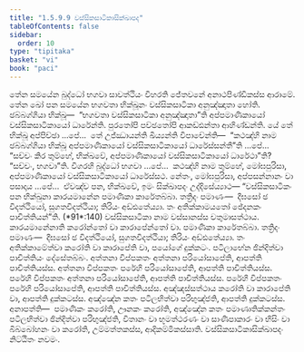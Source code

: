 ```yaml
---
title: "1.5.9.9 වස්සිකසාටිකාසික්ඛාපද"
tableOfContents: false
sidebar:
  order: 10
type: "tipitaka"
basket: "vi"
book: "paci"
---
```



<DynamicBreadcrumb />

<Division number="542" book="paci">

<Paragraph number="1576" book="paci">
තේන සමයේන බුද්ධෝ භගවා සාවත්ථියං විහරති ජේතවනේ අනාථපිණ්ඩිකස්ස ආරාමේ. තේන ඛෝ පන සමයේන භගවතා භික්ඛූනං වස්සිකසාටිකා අනුඤ්ඤාතා හෝති. ඡබ්බග්ගියා භික්ඛූ—  “භගවතා වස්සිකසාටිකා අනුඤ්ඤාතා”ති අප්පමාණිකායෝ වස්සිකසාටිකායෝ ධාරේන්ති. පුරතෝපි පච්ඡතෝපි ආකඩ්ඪන්තා ආහිණ්ඩන්ති.
</Paragraph>

<Paragraph number="1577" book="paci">
යේ තේ භික්ඛූ අප්පිච්ඡා …පේ…  තේ උජ්ඣායන්ති ඛිය්‍යන්ති විපාචේන්ති—  “කථඤ්හි නාම ඡබ්බග්ගියා භික්ඛූ අප්පමාණිකායෝ වස්සිකසාටිකායෝ ධාරේස්සන්තී”ති …පේ…  “සච්චං කිර තුම්හේ, භික්ඛවේ, අප්පමාණිකායෝ වස්සිකසාටිකායෝ ධාරේථා”ති? “සච්චං, භගවා”ති. විගරහි බුද්ධෝ භගවා …පේ…  කථඤ්හි නාම තුම්හේ, මෝඝපුරිසා, අප්පමාණිකායෝ වස්සිකසාටිකායෝ ධාරේස්සථ. නේතං, මෝඝපුරිසා, අප්පසන්නානං වා පසාදාය …පේ…  ඒවඤ්ච පන, භික්ඛවේ, ඉමං සික්ඛාපදං උද්දිසේය්‍යාථ—
</Paragraph>

</Division>
<Division number="543" book="paci">

<Paragraph number="1578" book="paci">
<Emphasis>“වස්සිකසාටිකං පන භික්ඛුනා කාරයමානේන පමාණිකා කාරේතබ්බා. තත්‍රිදං පමාණං—  දීඝසෝ ඡ විදත්ථියෝ, සුගතවිදත්ථියා; තිරියං අඩ්ඪතේය්‍යා. තං අතික්කාමයතෝ ඡේදනකං පාචිත්තියන්”</Emphasis>ති. (*91*:<Emphasis>140</Emphasis>)
</Paragraph>

</Division>
<Division number="544" book="paci">

<Paragraph number="1579" book="paci">
<Emphasis>වස්සිකසාටිකා</Emphasis> නාම වස්සානස්ස චතුමාසත්ථාය.
</Paragraph>

<Paragraph number="1580" book="paci">
<Emphasis>කාරයමානේනා</Emphasis>ති කරෝන්තෝ වා කාරාපේන්තෝ වා. පමාණිකා කාරේතබ්බා. තත්‍රිදං පමාණං—  දීඝසෝ ඡ විදත්ථියෝ, සුගතවිදත්ථියා; තිරියං අඩ්ඪතේය්‍යා. තං අතික්කාමේත්වා කරෝති වා කාරාපේති වා, පයෝගේ දුක්කටං. පටිලාභේන ඡින්දිත්වා පාචිත්තියං දේසේතබ්බං.
</Paragraph>

</Division>
<Division number="545" book="paci">

<Paragraph number="1581" book="paci">
අත්තනා විප්පකතං අත්තනා පරියෝසාපේති, ආපත්ති පාචිත්තියස්ස. අත්තනා විප්පකතං පරේහි පරියෝසාපේති, ආපත්ති පාචිත්තියස්ස. පරේහි විප්පකතං අත්තනා පරියෝසාපේති, ආපත්ති පාචිත්තියස්ස. පරේහි විප්පකතං පරේහි පරියෝසාපේති, ආපත්ති පාචිත්තියස්ස.
</Paragraph>

<Paragraph number="1582" book="paci">
අඤ්ඤස්සත්ථාය කරෝති වා කාරාපේති වා, ආපත්ති දුක්කටස්ස. අඤ්ඤේන කතං පටිලභිත්වා පරිභුඤ්ජති, ආපත්ති දුක්කටස්ස.
</Paragraph>

</Division>
<Division number="546" book="paci">

<Paragraph number="1583" book="paci">
අනාපත්ති—  පමාණිකං කරෝති, ඌනකං කරෝති, අඤ්ඤේන කතං පමාණාතික්කන්තං පටිලභිත්වා ඡින්දිත්වා පරිභුඤ්ජති, විතානං වා භූමත්ථරණං වා සාණිපාකාරං වා භිසිං වා බිබ්බෝහනං වා කරෝති, උම්මත්තකස්ස, ආදිකම්මිකස්සාති.

</Paragraph>
</Division>

<Paragraph number="1584" type="center" book="paci">
වස්සිකසාටිකාසික්ඛාපදං නිට්ඨිතං නවමං.
</Paragraph>